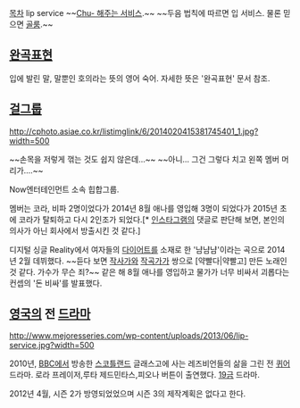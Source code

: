 [[목차]]
lip service
~~[[센고쿠 나데코|Chu- 해주는 서비스]].~~
~~두음 법칙에 따르면 입 서비스. 물론 믿으면 [[골룸]].~~

== [[완곡표현]] ==
입에 발린 말, 말뿐인 호의라는 뜻의 영어 숙어. 자세한 뜻은 '완곡표현' 문서 참조.

== [[걸그룹]] ==
http://cphoto.asiae.co.kr/listimglink/6/2014020415381745401_1.jpg?width=500

~~손목을 저렇게 꺾는 것도 쉽지 않은데...~~
~~아니... 그건 그렇다 치고 왼쪽 멤버 머리가....~~

Now엔터테인먼트 소속 힙합그룹. 

멤버는 코라, 비파 2명이었다가 2014년 8월 애나를 영입해 3명이 되었다가 2015년 초에 코라가 탈퇴하고 다시 2인조가 되었다.[* [[인스타그램]]의 댓글로 판단해 보면, 본인의 의사가 아닌 회사에서 방출시킨 것 같다.]

디지털 싱글 Reality에서 여자들의 [[다이어트]]를 소재로 한 '냠냠냠'이라는 곡으로 2014년 2월 데뷔했다. ~~듣다 보면 [[작사가]]와 [[작곡가]]가 쌍으로 [약빨다|약빨고] 만든 노래인 것 같다. 가수가 무슨 죄?~~ 같은 해 8월 애나를 영입하고 물가가 너무 비싸서 괴롭다는 컨셉의 '돈 비싸'를 발표했다.

== [[영국]]의 전 [[드라마#s-2|드라마]] ==
http://www.mejoresseries.com/wp-content/uploads/2013/06/lip-service.jpg?width=500

2010년, [[BBC]]에서 방송한 [[스코틀랜드]] 글래스고에 사는 레즈비언들의 삶을 그린 전 [[퀴어]] 드라마. 로라 프레이저,루타 제드민타스,피오나 버튼이 출연했다. [[19금]] 드라마.

2012년 4월, 시즌 2가 방영되었었으며 시즌 3의 제작계획은 없다고 한다.

